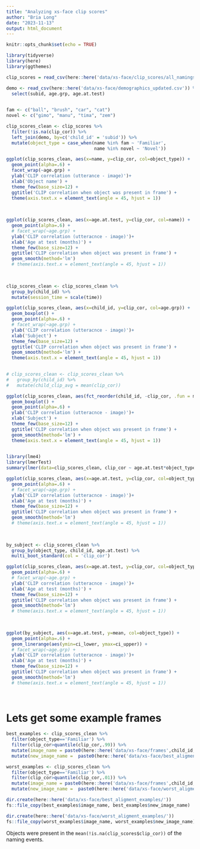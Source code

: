 ```yaml
---
title: "Analyzing xs-face clip scores"
author: "Bria Long"
date: "2023-11-13"
output: html_document
---
```


```r
knitr::opts_chunk$set(echo = TRUE)
```


```r
library(tidyverse)
library(here)
library(ggthemes)
```


```R
clip_scores = read_csv(here::here('data/xs-face/clip_scores/all_namings_with_cor.csv'))
```

```R
demo <- read_csv(here::here('data/xs-face/demographics_updated.csv')) %>%
  select(subid, age.grp, age.at.test)
  
```

```r
fam <- c("ball", "brush", "car", "cat")
novel <- c("gimo", "manu", "tima", "zem")

clip_scores_clean <- clip_scores %>%
  filter(!is.na(clip_cor)) %>%
  left_join(demo, by=c('child_id' = 'subid')) %>%
  mutate(object_type = case_when(name %in% fam ~ 'Familiar',
                                 name %in% novel ~ 'Novel'))
```

```r
ggplot(clip_scores_clean, aes(x=name, y=clip_cor, col=object_type)) +
  geom_point(alpha=.6) +
  facet_wrap(~age.grp) +
  ylab('CLIP correlation (utterance - image)')+
  xlab('Object name') +
  theme_few(base_size=12) +
  ggtitle('CLIP correlation when object was present in frame') +
  theme(axis.text.x = element_text(angle = 45, hjust = 1))
  
  
```

```r
ggplot(clip_scores_clean, aes(x=age.at.test, y=clip_cor, col=name)) +
  geom_point(alpha=.6) +
  # facet_wrap(~age.grp) +
  ylab('CLIP correlation (utteracnce - image)')+
  xlab('Age at test (months)') +
  theme_few(base_size=12) +
  ggtitle('CLIP correlation when object was present in frame') +
  geom_smooth(method='lm')
  # theme(axis.text.x = element_text(angle = 45, hjust = 1))
  
  
```

```r
clip_scores_clean <- clip_scores_clean %>%
  group_by(child_id) %>%
  mutate(session_time = scale(time))
```
```r
ggplot(clip_scores_clean, aes(x=child_id, y=clip_cor, col=age.grp)) +
  geom_boxplot() +
  geom_point(alpha=.6) +
  # facet_wrap(~age.grp) +
  ylab('CLIP correlation (utteracnce - image)')+
  xlab('Subject') +
  theme_few(base_size=12) +
  ggtitle('CLIP correlation when object was present in frame') +
  geom_smooth(method='lm') + 
  theme(axis.text.x = element_text(angle = 45, hjust = 1)) 
  
```

```r

# clip_scores_clean <- clip_scores_clean %>%
#   group_by(child_id) %>%
#   mutate(child_clip_avg = mean(clip_cor))

ggplot(clip_scores_clean, aes(fct_reorder(child_id, -clip_cor, .fun = mean), clip_cor, col=object_type)) +
  geom_boxplot() +
  geom_point(alpha=.6) +
  ylab('CLIP correlation (utteracnce - image)')+
  xlab('Subject') +
  theme_few(base_size=12) +
  ggtitle('CLIP correlation when object was present in frame') +
  geom_smooth(method='lm') + 
  theme(axis.text.x = element_text(angle = 45, hjust = 1)) 
  
```

```R
library(lme4)
library(lmerTest)
summary(lmer(data=clip_scores_clean, clip_cor ~ age.at.test*object_type + (1|child_id) + (1|name)))
```

```r
ggplot(clip_scores_clean, aes(x=age.at.test, y=clip_cor, col=object_type)) +
  geom_point(alpha=.6) +
  # facet_wrap(~age.grp) +
  ylab('CLIP correlation (utteracnce - image)')+
  xlab('Age at test (months)') +
  theme_few(base_size=12) +
  ggtitle('CLIP correlation when object was present in frame') +
  geom_smooth(method='lm')
  # theme(axis.text.x = element_text(angle = 45, hjust = 1))
  
  
```

```r
by_subject <- clip_scores_clean %>%
  group_by(object_type, child_id, age.at.test) %>%
  multi_boot_standard(col = 'clip_cor')
```
```r
ggplot(clip_scores_clean, aes(x=age.at.test, y=clip_cor, col=object_type)) +
  geom_point(alpha=.6) +
  # facet_wrap(~age.grp) +
  ylab('CLIP correlation (utteracnce - image)')+
  xlab('Age at test (months)') +
  theme_few(base_size=12) +
  ggtitle('CLIP correlation when object was present in frame') +
  geom_smooth(method='lm')
  # theme(axis.text.x = element_text(angle = 45, hjust = 1))
  
  
```

```r
ggplot(by_subject, aes(x=age.at.test, y=mean, col=object_type)) +
  geom_point(alpha=.6) +
  geom_linerange(aes(ymin=ci_lower, ymax=ci_upper)) +
  # facet_wrap(~age.grp) +
  ylab('CLIP correlation (utteracnce - image)')+
  xlab('Age at test (months)') +
  theme_few(base_size=12) +
  ggtitle('CLIP correlation when object was present in frame') +
  geom_smooth(method='lm')
  # theme(axis.text.x = element_text(angle = 45, hjust = 1))
  
  
```

# Lets get some example frames
```r
best_examples <- clip_scores_clean %>%
  filter(object_type=='Familiar') %>%
  filter(clip_cor>quantile(clip_cor,.99)) %>%
  mutate(image_name = paste0(here::here('data/xs-face/frames',child_id, name, time),'.jpg')) %>%
  mutate(new_image_name =  paste0(here::here('data/xs-face/best_aligment_examples/'),round(clip_cor,3), child_id, name, time,'.jpg'))
```

```r
worst_examples <- clip_scores_clean %>%
  filter(object_type=='Familiar') %>%
  filter(clip_cor>quantile(clip_cor,.01)) %>%
  mutate(image_name = paste0(here::here('data/xs-face/frames',child_id, name, time),'.jpg')) %>%
  mutate(new_image_name =  paste0(here::here('data/xs-face/worst_aligment_examples/'),round(clip_cor,3), child_id, name, time,'.jpg'))
```

```r
dir.create(here::here('data/xs-face/best_aligment_examples/'))
fs::file_copy(best_examples$image_name, best_examples$new_image_name)
```

```r
dir.create(here::here('data/xs-face/worst_aligment_examples/'))
fs::file_copy(worst_examples$image_name, worst_examples$new_image_name)
```



Objects were present in the `mean(!is.na(clip_scores$clip_cor))` of the naming events.